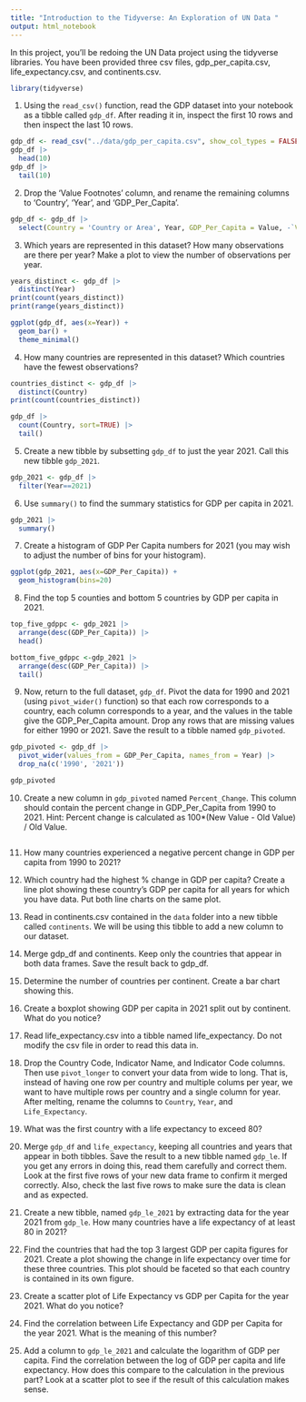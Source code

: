 ```yaml
---
title: "Introduction to the Tidyverse: An Exploration of UN Data "
output: html_notebook
---
```

In this project, you'll be redoing the UN Data project using the tidyverse libraries. You have been provided three csv files, gdp_per_capita.csv, life_expectancy.csv, and continents.csv.
```r
library(tidyverse)
```

1.	Using the `read_csv()` function, read the GDP dataset into your notebook as a tibble called `gdp_df`. After reading it in, inspect the first 10 rows and then inspect the last 10 rows. 
```r
gdp_df <- read_csv("../data/gdp_per_capita.csv", show_col_types = FALSE)
gdp_df |> 
  head(10)
gdp_df |> 
  tail(10)
```

2. Drop the 'Value Footnotes' column, and rename the remaining columns to 'Country', 'Year', and 'GDP_Per_Capita'.
```r
gdp_df <- gdp_df |> 
  select(Country = 'Country or Area', Year, GDP_Per_Capita = Value, -`Value Footnotes`)
```

3. Which years are represented in this dataset? How many observations are there per year? Make a plot to view the number of observations per year.
```r
years_distinct <- gdp_df |> 
  distinct(Year)
print(count(years_distinct))
print(range(years_distinct))

ggplot(gdp_df, aes(x=Year)) +
  geom_bar() +
  theme_minimal()
```

4. How many countries are represented in this dataset? Which countries have the fewest observations?
```r
countries_distinct <- gdp_df |> 
  distinct(Country)
print(count(countries_distinct))

gdp_df |> 
  count(Country, sort=TRUE) |> 
  tail()
```

5. Create a new tibble by subsetting `gdp_df` to just the year 2021. Call this new tibble `gdp_2021`.
```r
gdp_2021 <- gdp_df |> 
  filter(Year==2021)
```

6. Use `summary()` to find the summary statistics for GDP per capita in 2021. 
```r
gdp_2021 |> 
  summary()
```

7. Create a histogram of GDP Per Capita numbers for 2021 (you may wish to adjust the number of bins for your histogram).
```r
ggplot(gdp_2021, aes(x=GDP_Per_Capita)) +
  geom_histogram(bins=20) 
```

8. Find the top 5 counties and bottom 5 countries by GDP per capita in 2021.
```r
top_five_gdppc <- gdp_2021 |> 
  arrange(desc(GDP_Per_Capita)) |> 
  head()

bottom_five_gdppc <-gdp_2021 |> 
  arrange(desc(GDP_Per_Capita)) |> 
  tail()
```

9. Now, return to the full dataset, `gdp_df`. Pivot the data for 1990 and 2021 (using `pivot_wider()` function) so that each row corresponds to a country, each column corresponds to a year, and the values in the table give the GDP_Per_Capita amount. Drop any rows that are missing values for either 1990 or 2021. Save the result to a tibble named `gdp_pivoted`.
```r
gdp_pivoted <- gdp_df |> 
  pivot_wider(values_from = GDP_Per_Capita, names_from = Year) |> 
  drop_na(c('1990', '2021'))

gdp_pivoted
```

10. Create a new column in `gdp_pivoted` named `Percent_Change`. This column should contain the percent change in GDP_Per_Capita from 1990 to 2021. Hint: Percent change is calculated as 100*(New Value - Old Value) / Old Value.
```r

```

11. How many countries experienced a negative percent change in GDP per capita from 1990 to 2021?

12. Which country had the highest % change in GDP per capita? Create a line plot showing these country's GDP per capita for all years for which you have data. Put both line charts on the same plot.

13. Read in continents.csv contained in the `data` folder into a new tibble called `continents`. We will be using this tibble to add a new column to our dataset.

14. Merge gdp_df and continents. Keep only the countries that appear in both data frames. Save the result back to gdp_df.

15. Determine the number of countries per continent. Create a bar chart showing this.

16. Create a boxplot showing GDP per capita in 2021 split out by continent. What do you notice?

17. Read life_expectancy.csv into a tibble named life_expectancy. Do not modify the csv file in order to read this data in. 
 
18. Drop the Country Code, Indicator Name, and Indicator Code columns. Then use `pivot_longer` to convert your data from wide to long. That is, instead of having one row per country and multiple colums per year, we want to have multiple rows per country and a single column for year. After melting, rename the columns to `Country`, `Year`, and `Life_Expectancy`.

19. What was the first country with a life expectancy to exceed 80?

20. Merge `gdp_df` and `life_expectancy`, keeping all countries and years that appear in both tibbles. Save the result to a new tibble named `gdp_le`. If you get any errors in doing this, read them carefully and correct them. Look at the first five rows of your new data frame to confirm it merged correctly. Also, check the last five rows to make sure the data is clean and as expected.

21. Create a new tibble, named `gdp_le_2021` by extracting data for the year 2021 from `gdp_le`. How many countries have a life expectancy of at least 80 in 2021?

22. Find the countries that had the top 3 largest GDP per capita figures for 2021. Create a plot showing the change in life expectancy over time for these three countries. This plot should be faceted so that each country is contained in its own figure.

23. Create a scatter plot of Life Expectancy vs GDP per Capita for the year 2021. What do you notice?

24. Find the correlation between Life Expectancy and GDP per Capita for the year 2021. What is the meaning of this number?

25. Add a column to `gdp_le_2021` and calculate the logarithm of GDP per capita. Find the correlation between the log of GDP per capita and life expectancy. How does this compare to the calculation in the previous part? Look at a scatter plot to see if the result of this calculation makes sense.
